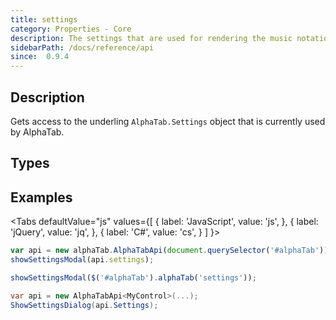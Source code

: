 ```yaml
---
title: settings
category: Properties - Core
description: The settings that are used for rendering the music notation
sidebarPath: /docs/reference/api
since:  0.9.4
---
```



## Description
Gets access to the underling <code>AlphaTab.Settings</code> object that is currently used by AlphaTab. 

## Types

<TypeTable>
    <TypeRow type="js" name="alphaTab.Settings" />
    <TypeRow type="net" name="AlphaTab.Settings" />
</TypeTable>

## Examples

<Tabs
  defaultValue="js"
  values={[
    { label: 'JavaScript', value: 'js', },
    { label: 'jQuery', value: 'jq', },
    { label: 'C#', value: 'cs', }
  ]
}>
<TabItem value="js">

```js
var api = new alphaTab.AlphaTabApi(document.querySelector('#alphaTab'));
showSettingsModal(api.settings);
```

</TabItem>
<TabItem value="jq">

```js
showSettingsModal($('#alphaTab').alphaTab('settings'));
```

</TabItem>
<TabItem value="cs">

```csharp
var api = new AlphaTabApi<MyControl>(...);
ShowSettingsDialog(api.Settings);
```

</TabItem>
</Tabs>